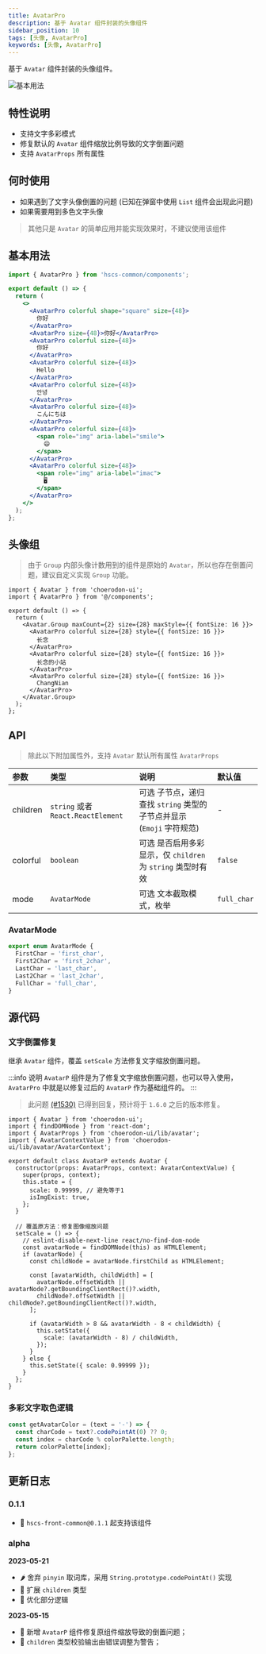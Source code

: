 ```yaml
---
title: AvatarPro
description: 基于 Avatar 组件封装的头像组件
sidebar_position: 10
tags: [头像, AvatarPro]
keywords: [头像, AvatarPro]
---
```


<Author count={3600} publish="2023-05-11 18:40:00" edit="2023-05-23 18:53:00" />

基于 `Avatar` 组件封装的头像组件。

![基本用法](./images/avatar-pro.png)

## 特性说明

- 支持文字多彩模式
- 修复默认的 `Avatar` 组件缩放比例导致的文字倒置问题
- 支持 `AvatarProps` 所有属性

## 何时使用

- 如果遇到了文字头像倒置的问题 (已知在弹窗中使用 `List` 组件会出现此问题)
- 如果需要用到多色文字头像

> 其他只是 `Avatar` 的简单应用并能实现效果时，不建议使用该组件

## 基本用法

```jsx showLineNumbers
import { AvatarPro } from 'hscs-common/components';

export default () => {
  return (
    <>
      <AvatarPro colorful shape="square" size={48}>
        你好
      </AvatarPro>
      <AvatarPro size={48}>你好</AvatarPro>
      <AvatarPro colorful size={48}>
        你好
      </AvatarPro>
      <AvatarPro colorful size={48}>
        Hello
      </AvatarPro>
      <AvatarPro colorful size={48}>
        안녕
      </AvatarPro>
      <AvatarPro colorful size={48}>
        こんにちは
      </AvatarPro>
      <AvatarPro colorful size={48}>
        <span role="img" aria-label="smile">
          😄
        </span>
      </AvatarPro>
      <AvatarPro colorful size={48}>
        <span role="img" aria-label="imac">
          🖥️
        </span>
      </AvatarPro>
    </>
  );
};
```

## 头像组

> 由于 `Group` 内部头像计数用到的组件是原始的 `Avatar`，所以也存在倒置问题，建议自定义实现 `Group` 功能。

```tsx
import { Avatar } from 'choerodon-ui';
import { AvatarPro } from '@/components';

export default () => {
  return (
    <Avatar.Group maxCount={2} size={28} maxStyle={{ fontSize: 16 }}>
      <AvatarPro colorful size={28} style={{ fontSize: 16 }}>
        长念
      </AvatarPro>
      <AvatarPro colorful size={28} style={{ fontSize: 16 }}>
        长念的小站
      </AvatarPro>
      <AvatarPro colorful size={28} style={{ fontSize: 16 }}>
        ChangNian
      </AvatarPro>
    </Avatar.Group>
  );
};
```

## API

> 除此以下附加属性外，支持 `Avatar` 默认所有属性 `AvatarProps`

| 参数     | 类型                               | 说明                                                                                        | 默认值      |
| :------- | :--------------------------------- | :------------------------------------------------------------------------------------------ | :---------- |
| children | `string` 或者 `React.ReactElement` | <Highlight>可选</Highlight> 子节点，递归查找 `string` 类型的子节点并显示 (`Emoji` 字符规范) | -           |
| colorful | `boolean`                          | <Highlight>可选</Highlight> 是否启用多彩显示，仅 `children` 为 `string` 类型时有效          | `false`     |
| mode     | `AvatarMode`                       | <Highlight>可选</Highlight> 文本截取模式，枚举                                              | `full_char` |

### AvatarMode

```ts
export enum AvatarMode {
  FirstChar = 'first_char',
  First2Char = 'first_2char',
  LastChar = 'last_char',
  Last2Char = 'last_2char',
  FullChar = 'full_char',
}
```

## 源代码

### 文字倒置修复

继承 `Avatar` 组件，覆盖 `setScale` 方法修复文字缩放倒置问题。

:::info 说明
`AvatarP` 组件是为了修复文字缩放倒置问题，也可以导入使用，`AvatarPro` 中就是以修复过后的 `AvatarP` 作为基础组件的。
:::

> 此问题 [(#1530)](https://github.com/open-hand/choerodon-ui/issues/1530) 已得到回复，预计将于 `1.6.0` 之后的版本修复。

```tsx {22-25,29} showLineNumbers title=AvatarP.tsx
import { Avatar } from 'choerodon-ui';
import { findDOMNode } from 'react-dom';
import { AvatarProps } from 'choerodon-ui/lib/avatar';
import { AvatarContextValue } from 'choerodon-ui/lib/avatar/AvatarContext';

export default class AvatarP extends Avatar {
  constructor(props: AvatarProps, context: AvatarContextValue) {
    super(props, context);
    this.state = {
      scale: 0.99999, // 避免等于1
      isImgExist: true,
    };
  }

  // 覆盖原方法：修复图像缩放问题
  setScale = () => {
    // eslint-disable-next-line react/no-find-dom-node
    const avatarNode = findDOMNode(this) as HTMLElement;
    if (avatarNode) {
      const childNode = avatarNode.firstChild as HTMLElement;

      const [avatarWidth, childWidth] = [
        avatarNode.offsetWidth || avatarNode?.getBoundingClientRect()?.width,
        childNode?.offsetWidth || childNode?.getBoundingClientRect()?.width,
      ];

      if (avatarWidth > 8 && avatarWidth - 8 < childWidth) {
        this.setState({
          scale: (avatarWidth - 8) / childWidth,
        });
      }
    } else {
      this.setState({ scale: 0.99999 });
    }
  };
}
```

### 多彩文字取色逻辑

```js
const getAvatarColor = (text = '-') => {
  const charCode = text?.codePointAt(0) ?? 0;
  const index = charCode % colorPalette.length;
  return colorPalette[index];
};
```

## 更新日志

### 0.1.1

- 🎉 `hscs-front-common@0.1.1` 起支持该组件

### alpha

**2023-05-21**

- 🌶️ 舍弃 `pinyin` 取词库，采用 `String.prototype.codePointAt()` 实现
- 🎉 扩展 `children` 类型
- 🍋 优化部分逻辑

**2023-05-15**

- 🎉 新增 `AvatarP` 组件修复原组件缩放导致的倒置问题；
- 🍋 `children` 类型校验输出由错误调整为警告；
